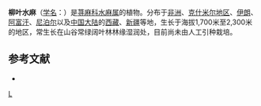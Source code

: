 {{Speciesbox 
| taxon = Debregeasia saeneb
| status = NE
| status_system = IUCN3.1
| authority =  (Forssk.) Hepper et Wood
}}

'''柳叶水麻'''（[[学名|学名]]：{{lang|la|''Debregeasia saeneb''}}）是[[荨麻科|荨麻科]][[水麻属|水麻属]]的植物。分布于[[非洲|非洲]]、[[克什米尔地区|克什米尔地区]]、[[伊朗|伊朗]]、[[阿富汗|阿富汗]]、[[尼泊尔|尼泊尔]]以及[[中国大陆|中国大陆]]的[[西藏|西藏]]、[[新疆|新疆]]等地，生长于海拔1,700米至2,300米的地区，常生长在山谷常绿阔叶林林缘湿润处，目前尚未由人工引种栽培。

== 参考文献 ==
<div class="references-small">
* {{cite web| url =http://www.bioinfo.cn/db05/KmzwSpecies.php?action=view&id=23169| title =柳叶水麻| work =《中国高等植物数据库全库》| publisher =中国科学院微生物研究所| author =昆明植物研究所| accessdate =2009-02-26| deadurl =yes| archiveurl =https://web.archive.org/web/20160305041205/http://www.bioinfo.cn/db05/KmzwSpecies.php?action=view&id=23169| archivedate =2016-03-05}}
</div>
{{Taxonbar|from=Q11109438}}

[[Category:水麻属|L]]


{{植物小作品}}